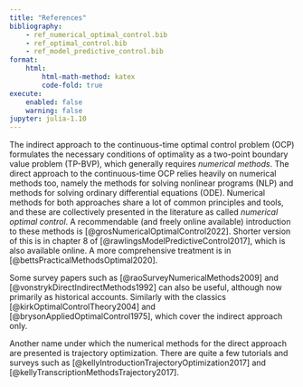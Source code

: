 ```yaml
---
title: "References"
bibliography: 
    - ref_numerical_optimal_control.bib
    - ref_optimal_control.bib
    - ref_model_predictive_control.bib
format:
    html:
        html-math-method: katex
        code-fold: true
execute:
    enabled: false
    warning: false
jupyter: julia-1.10
---
```


The indirect approach to the continuous-time optimal control problem (OCP) formulates the necessary conditions of optimality as a two-point boundary value problem (TP-BVP), which generally requires *numerical methods*. The direct approach to the continuous-time OCP relies heavily on numerical methods too, namely the methods for solving nonlinear programs (NLP) and methods for solving ordinary differential equations (ODE). Numerical methods for both approaches share a lot of common principles and tools, and these are collectively presented in the literature as called *numerical optimal control*. A recommendable (and freely online available) introduction to these methods is [@grosNumericalOptimalControl2022]. Shorter version of this is in chapter 8 of [@rawlingsModelPredictiveControl2017], which is also available online. A more comprehensive treatment is in [@bettsPracticalMethodsOptimal2020]. 

Some survey papers such as [@raoSurveyNumericalMethods2009] and [@vonstrykDirectIndirectMethods1992] can also be useful, although now primarily as historical accounts. Similarly with the classics [@kirkOptimalControlTheory2004] and [@brysonAppliedOptimalControl1975], which cover the indirect approach only. 

Another name under which the numerical methods for the direct approach are presented is trajectory optimization. There are quite a few tutorials and surveys such as [@kellyIntroductionTrajectoryOptimization2017] and [@kellyTranscriptionMethodsTrajectory2017].